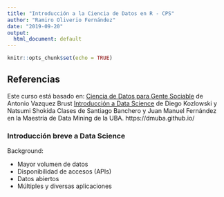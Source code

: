 ```yaml
---
title: "Introducción a la Ciencia de Datos en R - CPS"
author: "Ramiro Oliverio Fernández"
date: "2019-09-20"
output:
  html_document: default
---
```


```r
knitr::opts_chunk$set(echo = TRUE)
```

## Referencias

Este curso está basado en:
[Ciencia de Datos para Gente Sociable](https://bitsandbricks.github.io/ciencia_de_datos_gente_sociable/) de Antonio Vazquez Brust 
[Introducción a Data Science](https://github.com/DiegoKoz/intro_ds) de Diego Kozlowski y Natsumi Shokida
Clases de Santiago Banchero y Juan Manuel Fernández en la Maestría de Data Mining de la UBA. https://dmuba.github.io/

### Introducción breve a Data Science

Background:

- Mayor volumen de datos
- Disponibilidad de accesos (APIs)
- Datos abiertos
- Múltiples y diversas aplicaciones



